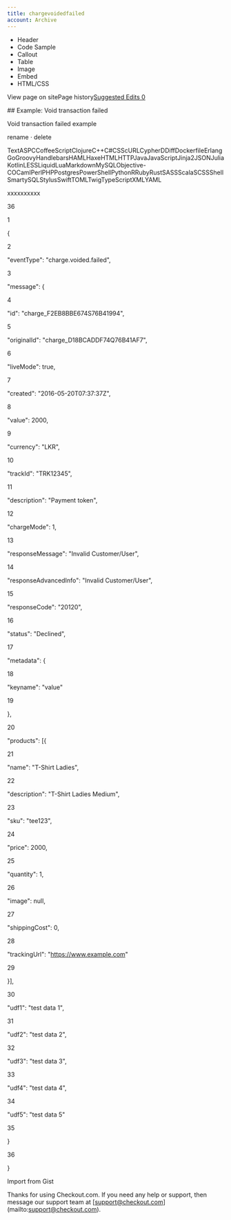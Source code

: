 ```yaml
---
title: chargevoidedfailed
account: Archive
---
```


*   Header
*   Code Sample
*   Callout
*   Table
*   Image
*   Embed
*   HTML/CSS

View page on sitePage history[Suggested Edits 0](/project/checkoutdocs-legacy/v1.9/suggested)

\## Example: Void transaction failed 

Void transaction failed example

rename · delete

TextASPCCoffeeScriptClojureC++C#CSScURLCypherDDiffDockerfileErlangGoGroovyHandlebarsHAMLHaxeHTMLHTTPJavaJavaScriptJinja2JSONJuliaKotlinLESSLiquidLuaMarkdownMySQLObjective-COCamlPerlPHPPostgresPowerShellPythonRRubyRustSASSScalaSCSSShellSmartySQLStylusSwiftTOMLTwigTypeScriptXMLYAML

xxxxxxxxxx

36

1

{

2

 "eventType": "charge.voided.failed",

3

 "message": {

4

 "id": "charge\_F2EB8BBE674S76B41994",

5

 "originalId": "charge\_D18BCADDF74Q76B41AF7",

6

 "liveMode": true,

7

 "created": "2016-05-20T07:37:37Z",

8

 "value": 2000,

9

 "currency": "LKR",

10

 "trackId": "TRK12345",

11

 "description": "Payment token",

12

 "chargeMode": 1,

13

 "responseMessage": "Invalid Customer/User",

14

 "responseAdvancedInfo": "Invalid Customer/User",

15

 "responseCode": "20120",

16

 "status": "Declined",

17

 "metadata": {

18

 "keyname": "value"

19

 },

20

 "products": \[{

21

 "name": "T-Shirt Ladies",

22

 "description": "T-Shirt Ladies Medium",

23

 "sku": "tee123",

24

 "price": 2000,

25

 "quantity": 1,

26

 "image": null,

27

 "shippingCost": 0,

28

 "trackingUrl": "https://www.example.com"

29

 }\],

30

 "udf1": "test data 1",

31

 "udf2": "test data 2",

32

 "udf3": "test data 3",

33

 "udf4": "test data 4",

34

 "udf5": "test data 5"

35

 }

36

}

Import from Gist

Thanks for using Checkout.com. If you need any help or support, then message our support team at \[support@checkout.com\](mailto:support@checkout.com).